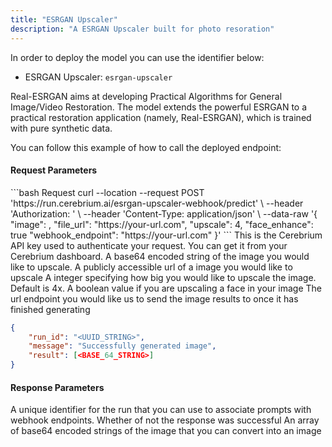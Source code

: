 ```yaml
---
title: "ESRGAN Upscaler"
description: "A ESRGAN Upscaler built for photo resoration"
---
```


In order to deploy the model you can use the identifier below:

- ESRGAN Upscaler: `esrgan-upscaler`

Real-ESRGAN aims at developing Practical Algorithms for General Image/Video Restoration. The model extends the powerful ESRGAN to a practical restoration application (namely, Real-ESRGAN), which is trained with pure synthetic data.

You can follow this example of how to call the deployed endpoint:

#### Request Parameters

<RequestExample>
```bash Request
  curl --location --request POST 'https://run.cerebrium.ai/esrgan-upscaler-webhook/predict' \
      --header 'Authorization: <API_KEY>' \
      --header 'Content-Type: application/json' \
      --data-raw '{
        "image": <BASE_64_STRING>,
        "file_url": "https://your-url.com",
        "upscale": 4,
        "face_enhance": true
        "webhook_endpoint": "https://your-url.com"
      }'
```
</RequestExample>

<ParamField header="Authorization" type="string" required>
  This is the Cerebrium API key used to authenticate your request. You can get it from your Cerebrium dashboard.
</ParamField>
<ParamField body="image" type="string" optional>
  A base64 encoded string of the image you would like to upscale.
</ParamField>
<ParamField body="file_url" type="string" optional>
  A publicly accessible url of a image you would like to upscale
</ParamField>
<ParamField body="upscale" type="integer" optional>
  A integer specifying how big you would like to upscale the image. Default is 4x.
</ParamField>
<ParamField body="face_enhance" type="boolean" optional>
  A boolean value if you are upscaling a face in your image
</ParamField>
<ParamField body="webhook_endpoint" type="string" optional>
   The url endpoint you would like us to send the image results to once it has finished generating
</ParamField>
<ResponseExample>

```json Response
{
    "run_id": "<UUID_STRING>",
    "message": "Successfully generated image",
    "result": [<BASE_64_STRING>]
}
```

</ResponseExample>

#### Response Parameters

<ResponseField name="run_id" type="string" required>
  A unique identifier for the run that you can use to associate prompts with
  webhook endpoints.
</ResponseField>
<ResponseField name="message" type="string" required>
  Whether of not the response was successful
</ResponseField>
<ResponseField name="result" type="string" required>
  An array of base64 encoded strings of the image that you can convert into an
  image
</ResponseField>
